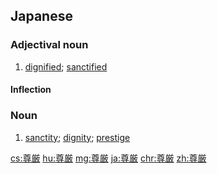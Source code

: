{{also|尊嚴|尊严}}
==Japanese==
{{ja-kanjitab|そん|げん|yomi=o}}

===Adjectival noun===
{{ja-adj|infl=na|そんげん|kyu=尊嚴}}

# [[dignified]]; [[sanctified]]

====Inflection====
{{ja-na|そんげん}}

===Noun===
{{ja-noun|そんげん|kyu=尊嚴}}

# [[sanctity]]; [[dignity]]; [[prestige]]

[[cs:尊厳]]
[[hu:尊厳]]
[[mg:尊厳]]
[[ja:尊厳]]
[[chr:尊厳]]
[[zh:尊厳]]